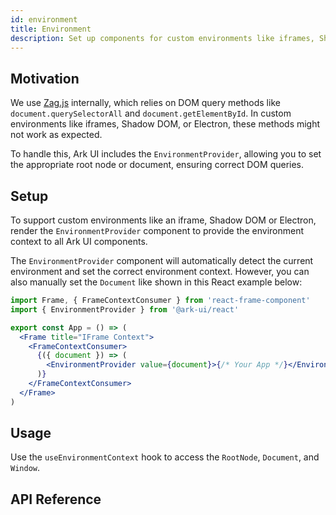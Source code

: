 ```yaml
---
id: environment
title: Environment
description: Set up components for custom environments like iframes, Shadow DOM, or Electron.
---
```


## Motivation

We use [Zag.js](https://zagjs.com/overview/composition#custom-window-environment) internally, which
relies on DOM query methods like `document.querySelectorAll` and `document.getElementById`. In
custom environments like iframes, Shadow DOM, or Electron, these methods might not work as expected.

To handle this, Ark UI includes the `EnvironmentProvider`, allowing you to set the appropriate root
node or document, ensuring correct DOM queries.

## Setup

To support custom environments like an iframe, Shadow DOM or Electron, render the
`EnvironmentProvider` component to provide the environment context to all Ark UI components.

<Example id="setup" />

The `EnvironmentProvider` component will automatically detect the current environment and set the
correct environment context. However, you can also manually set the `Document` like shown in this
React example below:

```jsx
import Frame, { FrameContextConsumer } from 'react-frame-component'
import { EnvironmentProvider } from '@ark-ui/react'

export const App = () => (
  <Frame title="IFrame Context">
    <FrameContextConsumer>
      {({ document }) => (
        <EnvironmentProvider value={document}>{/* Your App */}</EnvironmentProvider>
      )}
    </FrameContextConsumer>
  </Frame>
)
```

## Usage

Use the `useEnvironmentContext` hook to access the `RootNode`, `Document`, and `Window`.

<Example id="usage" />

## API Reference

<ComponentTypes id="environment" />
